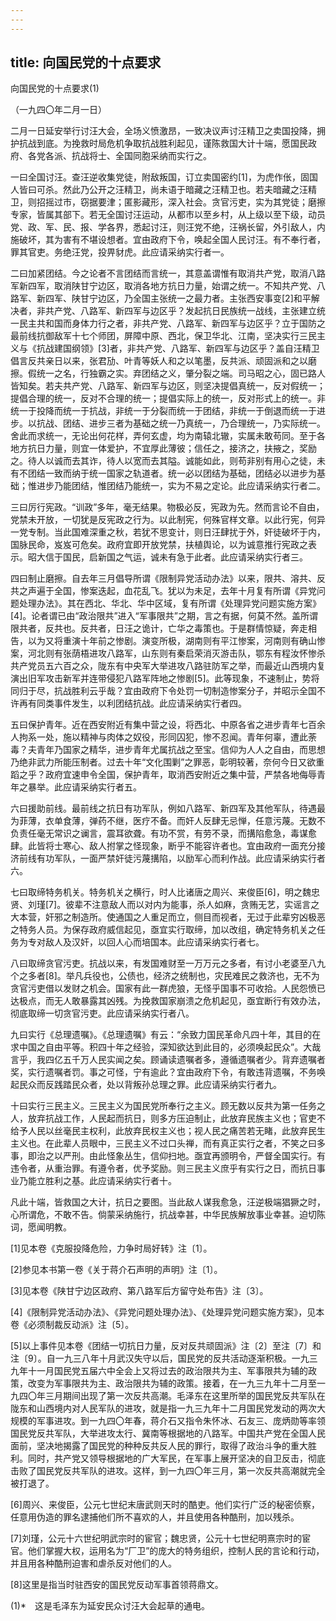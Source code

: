 ```yaml
---
---
---
```

title: 向国民党的十点要求
---



向国民党的十点要求(1)


（一九四〇年二月一日）

二月一日延安举行讨汪大会，全场义愤激昂，一致决议声讨汪精卫之卖国投降，拥护抗战到底。为挽救时局危机争取抗战胜利起见，谨陈救国大计十端，愿国民政府、各党各派、抗战将士、全国同胞采纳而实行之。

一曰全国讨汪。查汪逆收集党徒，附敌叛国，订立卖国密约[1]，为虎作伥，固国人皆曰可杀。然此乃公开之汪精卫，尚未语于暗藏之汪精卫也。若夫暗藏之汪精卫，则招摇过市，窃据要津；匿影藏形，深入社会。贪官污吏，实为其党徒；磨擦专家，皆属其部下。若无全国讨汪运动，从都市以至乡村，从上级以至下级，动员党、政、军、民、报、学各界，悉起讨汪，则汪党不绝，汪祸长留，外引敌人，内施破坏，其为害有不堪设想者。宜由政府下令，唤起全国人民讨汪。有不奉行者，罪其官吏。务绝汪党，投畀豺虎。此应请采纳实行者一。

二曰加紧团结。今之论者不言团结而言统一，其意盖谓惟有取消共产党，取消八路军新四军，取消陕甘宁边区，取消各地方抗日力量，始谓之统一。不知共产党、八路军、新四军、陕甘宁边区，乃全国主张统一之最力者。主张西安事变[2]和平解决者，非共产党、八路军、新四军与边区乎？发起抗日民族统一战线，主张建立统一民主共和国而身体力行之者，非共产党、八路军、新四军与边区乎？立于国防之最前线抗御敌军十七个师团，屏障中原、西北，保卫华北、江南，坚决实行三民主义与《抗战建国纲领》[3]者，非共产党、八路军、新四军与边区乎？盖自汪精卫倡言反共亲日以来，张君劢、叶青等妖人和之以笔墨，反共派、顽固派和之以磨擦。假统一之名，行独霸之实。弃团结之义，肇分裂之端。司马昭之心，固已路人皆知矣。若夫共产党、八路军、新四军与边区，则坚决提倡真统一，反对假统一；提倡合理的统一，反对不合理的统一；提倡实际上的统一，反对形式上的统一。非统一于投降而统一于抗战，非统一于分裂而统一于团结，非统一于倒退而统一于进步。以抗战、团结、进步三者为基础之统一乃真统一，乃合理统一，乃实际统一。舍此而求统一，无论出何花样，弄何玄虚，均为南辕北辙，实属未敢苟同。至于各地方抗日力量，则宜一体爱护，不宜厚此薄彼；信任之，接济之，扶掖之，奖励之。待人以诚而去其诈，待人以宽而去其隘。诚能如此，则苟非别有用心之徒，未有不团结一致而纳于统一国家之轨道者。统一必以团结为基础，团结必以进步为基础；惟进步乃能团结，惟团结乃能统一，实为不易之定论。此应请采纳实行者二。

三曰厉行宪政。“训政”多年，毫无结果。物极必反，宪政为先。然而言论不自由，党禁未开放，一切犹是反宪政之行为。以此制宪，何殊官样文章。以此行宪，何异一党专制。当此国难深重之秋，若犹不思变计，则日汪肆扰于外，奸徒破坏于内，国脉民命，岌岌可危矣。政府宜即开放党禁，扶植舆论，以为诚意推行宪政之表示。昭大信于国民，启新国之气运，诚未有急于此者。此应请采纳实行者三。

四曰制止磨擦。自去年三月倡导所谓《限制异党活动办法》以来，限共、溶共、反共之声遍于全国，惨案迭起，血花乱飞。犹以为未足，去年十月复有所谓《异党问题处理办法》。其在西北、华北、华中区域，复有所谓《处理异党问题实施方案》[4]。论者谓已由“政治限共”进入“军事限共”之期，言之有据，何莫不然。盖所谓限共者，反共也。反共者，日汪之诡计，亡华之毒策也。于是群情惊疑，奔走相告，以为又将重演十年前之惨剧。演变所极，湖南则有平江惨案，河南则有确山惨案，河北则有张荫梧进攻八路军，山东则有秦启荣消灭游击队，鄂东有程汝怀惨杀共产党员五六百之众，陇东有中央军大举进攻八路驻防军之举，而最近山西境内复演出旧军攻击新军并连带侵犯八路军阵地之惨剧[5]。此等现象，不速制止，势将同归于尽，抗战胜利云乎哉？宜由政府下令处罚一切制造惨案分子，并昭示全国不许再有同类事件发生，以利团结抗战。此应请采纳实行者四。

五曰保护青年。近在西安附近有集中营之设，将西北、中原各省之进步青年七百余人拘系一处，施以精神与肉体之奴役，形同囚犯，惨不忍闻。青年何辜，遭此荼毒？夫青年乃国家之精华，进步青年尤属抗战之至宝。信仰为人人之自由，而思想乃绝非武力所能压制者。过去十年“文化围剿”之罪恶，彰明较著，奈何今日又欲重蹈之乎？政府宜速申令全国，保护青年，取消西安附近之集中营，严禁各地侮辱青年之暴举。此应请采纳实行者五。

六曰援助前线。最前线之抗日有功军队，例如八路军、新四军及其他军队，待遇最为菲薄，衣单食薄，弹药不继，医疗不备。而奸人反肆无忌惮，任意污蔑。无数不负责任毫无常识之谰言，震耳欲聋。有功不赏，有劳不录，而搆陷愈急，毒谋愈肆。此皆将士寒心、敌人拊掌之怪现象，断乎不能容许者也。宜由政府一面充分接济前线有功军队，一面严禁奸徒污蔑搆陷，以励军心而利作战。此应请采纳实行者六。

七曰取缔特务机关。特务机关之横行，时人比诸唐之周兴、来俊臣[6]，明之魏忠贤、刘瑾[7]。彼辈不注意敌人而以对内为能事，杀人如麻，贪贿无艺，实谣言之大本营，奸邪之制造所。使通国之人重足而立，侧目而视者，无过于此辈穷凶极恶之特务人员。为保存政府威信起见，亟宜实行取缔，加以改组，确定特务机关之任务为专对敌人及汉奸，以回人心而培国本。此应请采纳实行者七。

八曰取缔贪官污吏。抗战以来，有发国难财至一万万元之多者，有讨小老婆至八九个之多者[8]。举凡兵役也，公债也，经济之统制也，灾民难民之救济也，无不为贪官污吏借以发财之机会。国家有此一群虎狼，无怪乎国事不可收拾。人民怨愤已达极点，而无人敢暴露其凶残。为挽救国家崩溃之危机起见，亟宜断行有效办法，彻底取缔一切贪官污吏。此应请采纳实行者八。

九曰实行《总理遗嘱》。《总理遗嘱》有云：“余致力国民革命凡四十年，其目的在求中国之自由平等。积四十年之经验，深知欲达到此目的，必须唤起民众”。大哉言乎，我四亿五千万人民实闻之矣。顾诵读遗嘱者多，遵循遗嘱者少。背弃遗嘱者奖，实行遗嘱者罚。事之可怪，宁有逾此？宜由政府下令，有敢违背遗嘱，不务唤起民众而反践踏民众者，处以背叛孙总理之罪。此应请采纳实行者九。

十曰实行三民主义。三民主义为国民党所奉行之主义。顾无数以反共为第一任务之人，放弃抗战工作，人民起而抗日，则多方压迫制止，此放弃民族主义也；官吏不给予人民以丝毫民主权利，此放弃民权主义也；视人民之痛苦若无睹，此放弃民生主义也。在此辈人员眼中，三民主义不过口头禅，而有真正实行之者，不笑之曰多事，即治之以严刑。由此怪象丛生，信仰扫地。亟宜再颁明令，严督全国实行。有违令者，从重治罪。有遵令者，优予奖励。则三民主义庶乎有实行之日，而抗日事业乃能立胜利之基。此应请采纳实行者十。

凡此十端，皆救国之大计，抗日之要图。当此敌人谋我愈急，汪逆极端猖獗之时，心所谓危，不敢不告。倘蒙采纳施行，抗战幸甚，中华民族解放事业幸甚。迫切陈词，愿闻明教。

[1]见本卷《克服投降危险，力争时局好转》注〔1〕。

[2]参见本书第一卷《关于蒋介石声明的声明》注〔1〕。

[3]见本卷《陕甘宁边区政府、第八路军后方留守处布告》注〔3〕。

[4]《限制异党活动办法》、《异党问题处理办法》、《处理异党问题实施方案》，见本卷《必须制裁反动派》注〔5〕。



[5]以上事件见本卷《团结一切抗日力量，反对反共顽固派》注〔2〕至注〔7〕和注〔9〕。自一九三八年十月武汉失守以后，国民党的反共活动逐渐积极。一九三九年十一月国民党五届六中全会上又将过去的政治限共为主、军事限共为辅的政策，改变为军事限共为主、政治限共为辅的政策。接着，在一九三九年十二月至一九四〇年三月期间出现了第一次反共高潮。毛泽东在这里所举的国民党反共军队在陇东和山西境内对人民军队的进攻，就是指一九三九年十二月国民党发动的两次大规模的军事进攻。到一九四〇年春，蒋介石又指令朱怀冰、石友三、庞炳勋等率领国民党反共军队，大举进攻太行、冀南等根据地的八路军。中国共产党在全国人民面前，坚决地揭露了国民党的种种反共反人民的罪行，取得了政治斗争的重大胜利。同时，共产党又领导根据地的广大军民，在军事上展开坚决的自卫反击，彻底击败了国民党反共军队的进攻。这样，到一九四〇年三月，第一次反共高潮就完全被打退了。

[6]周兴、来俊臣，公元七世纪末唐武则天时的酷吏。他们实行广泛的秘密侦察，任意用伪造的罪名逮捕他们所不喜欢的人，并且使用各种酷刑，加以残杀。

[7]刘瑾，公元十六世纪明武宗时的宦官；魏忠贤，公元十七世纪明熹宗时的宦官。他们掌握大权，运用名为“厂卫”的庞大的特务组织，控制人民的言论和行动，并且用各种酷刑迫害和虐杀反对他们的人。

[8]这里是指当时驻西安的国民党反动军事首领蒋鼎文。



(1)*　这是毛泽东为延安民众讨汪大会起草的通电。